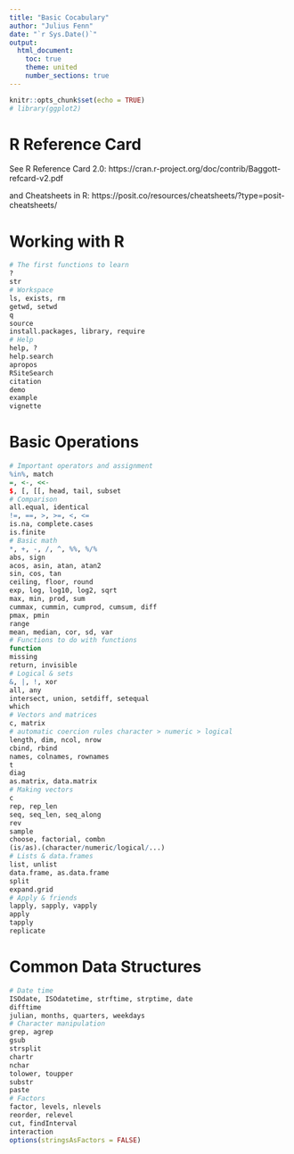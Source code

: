 ```yaml
---
title: "Basic Cocabulary"
author: "Julius Fenn"
date: "`r Sys.Date()`"
output:
  html_document:
    toc: true
    theme: united
    number_sections: true
---
```





```r
knitr::opts_chunk$set(echo = TRUE)
# library(ggplot2)
```

# R Reference Card

See R Reference Card 2.0: https://cran.r-project.org/doc/contrib/Baggott-refcard-v2.pdf

and Cheatsheets in R:  https://posit.co/resources/cheatsheets/?type=posit-cheatsheets/


# Working with R

```r
# The first functions to learn
?
str
# Workspace
ls, exists, rm
getwd, setwd
q
source
install.packages, library, require
# Help
help, ?
help.search
apropos
RSiteSearch
citation
demo
example
vignette
```


# Basic Operations

```r
# Important operators and assignment
%in%, match
=, <-, <<-
$, [, [[, head, tail, subset
# Comparison
all.equal, identical
!=, ==, >, >=, <, <=
is.na, complete.cases
is.finite
# Basic math
*, +, -, /, ^, %%, %/%
abs, sign
acos, asin, atan, atan2
sin, cos, tan
ceiling, floor, round
exp, log, log10, log2, sqrt
max, min, prod, sum
cummax, cummin, cumprod, cumsum, diff
pmax, pmin
range
mean, median, cor, sd, var
# Functions to do with functions
function
missing
return, invisible
# Logical & sets
&, |, !, xor
all, any
intersect, union, setdiff, setequal
which
# Vectors and matrices
c, matrix
# automatic coercion rules character > numeric > logical
length, dim, ncol, nrow
cbind, rbind
names, colnames, rownames
t
diag
as.matrix, data.matrix
# Making vectors
c
rep, rep_len
seq, seq_len, seq_along
rev
sample
choose, factorial, combn
(is/as).(character/numeric/logical/...)
# Lists & data.frames
list, unlist
data.frame, as.data.frame
split
expand.grid
# Apply & friends
lapply, sapply, vapply
apply
tapply
replicate
```

# Common Data Structures

```r
# Date time
ISOdate, ISOdatetime, strftime, strptime, date
difftime
julian, months, quarters, weekdays
# Character manipulation
grep, agrep
gsub
strsplit
chartr
nchar
tolower, toupper
substr
paste
# Factors
factor, levels, nlevels
reorder, relevel
cut, findInterval
interaction
options(stringsAsFactors = FALSE)
```
